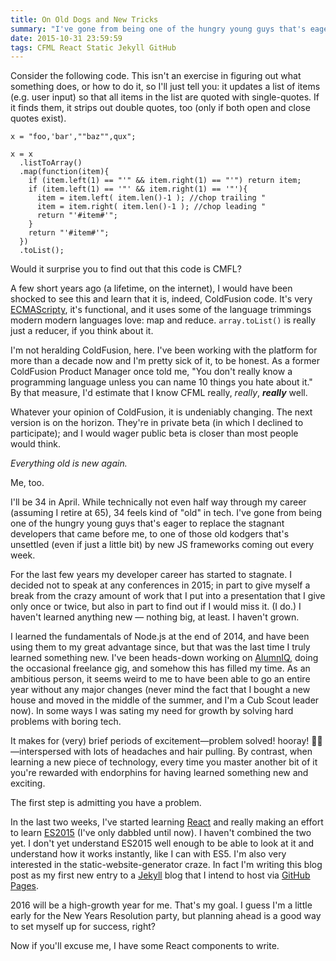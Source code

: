 ```yaml
---
title: On Old Dogs and New Tricks
summary: "I've gone from being one of the hungry young guys that's eager to replace the stagnant developers that came before me, to one of those old kodgers that's unsettled (even if just a little bit) by new JS frameworks coming out every week."
date: 2015-10-31 23:59:59
tags: CFML React Static Jekyll GitHub
---
```


Consider the following code. This isn't an exercise in figuring out what something does, or how to do it, so I'll just tell you: it updates a list of items (e.g. user input) so that all items in the list are quoted with single-quotes. If it finds them, it strips out double quotes, too (only if both open and close quotes exist).

```javascript{5}
x = "foo,'bar',""baz"",qux";

x = x
  .listToArray()
  .map(function(item){
    if (item.left(1) == "'" && item.right(1) == "'") return item;
    if (item.left(1) == '"' && item.right(1) == '"'){
      item = item.left( item.len()-1 ); //chop trailing "
      item = item.right( item.len()-1 ); //chop leading "
      return "'#item#'";
    }
    return "'#item#'";
  })
  .toList();
```

Would it surprise you to find out that this code is CMFL?

A few short years ago (a lifetime, on the internet), I would have been shocked to see this and learn that it is, indeed, ColdFusion code. It's very [ECMAScripty][ecma], it's functional, and it uses some of the language trimmings modern modern languages love: map and reduce. `array.toList()` is really just a reducer, if you think about it.

I'm not heralding ColdFusion, here. I've been working with the platform for more than a decade now and I'm pretty sick of it, to be honest. As a former ColdFusion Product Manager once told me, "You don't really know a programming language unless you can name 10 things you hate about it." By that measure, I'd estimate that I know CFML really, _really_, _**really**_ well.

Whatever your opinion of ColdFusion, it is undeniably changing. The next version is on the horizon. They're in private beta (in which I declined to participate); and I would wager public beta is closer than most people would think.

_Everything old is new again._

Me, too.

I'll be 34 in April. While technically not even half way through my career (assuming I retire at 65), 34 feels kind of "old" in tech. I've gone from being one of the hungry young guys that's eager to replace the stagnant developers that came before me, to one of those old kodgers that's unsettled (even if just a little bit) by new JS frameworks coming out every week.

For the last few years my developer career has started to stagnate. I decided not to speak at any conferences in 2015; in part to give myself a break from the crazy amount of work that I put into a presentation that I give only once or twice, but also in part to find out if I would miss it. (I do.) I haven't learned anything new &mdash; nothing big, at least. I haven't grown.

I learned the fundamentals of Node.js at the end of 2014, and have been using them to my great advantage since, but that was the last time I truly learned something new. I've been heads-down working on [AlumnIQ][iq], doing the occasional freelance gig, and somehow this has filled my time. As an ambitious person, it seems weird to me to have been able to go an entire year without any major changes (never mind the fact that I bought a new house and moved in the middle of the summer, and I'm a Cub Scout leader now). In some ways I was sating my need for growth by solving hard problems with boring tech.

It makes for (very) brief periods of excitement&mdash;problem solved! hooray! 🎉🍻&mdash;interspersed with lots of headaches and hair pulling. By contrast, when learning a new piece of technology, every time you master another bit of it you're rewarded with endorphins for having learned something new and exciting.

The first step is admitting you have a problem.

In the last two weeks, I've started learning [React][react] and really making an effort to learn [ES2015][es2015] (I've only dabbled until now). I haven't combined the two yet. I don't yet understand ES2015 well enough to be able to look at it and understand how it works instantly, like I can with ES5. I'm also very interested in the static-website-generator craze. In fact I'm writing this blog post as my first new entry to a [Jekyll][jekyll] blog that I intend to host via [GitHub Pages][ghpages].

2016 will be a high-growth year for me. That's my goal. I guess I'm a little early for the New Years Resolution party, but planning ahead is a good way to set myself up for success, right?

Now if you'll excuse me, I have some React components to write.

[ecma]: https://en.wikipedia.org/wiki/ECMAScript
[iq]: http://www.alumniq.com
[react]: https://facebook.github.io/react/
[es2015]: https://babeljs.io/docs/learn-es2015/
[jekyll]: https://jekyllrb.com/
[ghpages]: https://pages.github.com/
